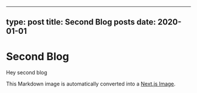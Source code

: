 
---
type: post
title: Second Blog posts 
date: 2020-01-01
---

# Second Blog

Hey second blog

This Markdown image is automatically converted into a [Next.js Image](https://nextjs.org/docs/api-reference/next/image).
